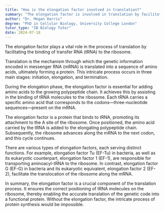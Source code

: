 ```yaml
---
title: "How is the elongation factor involved in translation?"
summary: "The elongation factor is involved in translation by facilitating the binding of tRNA to the ribosome."
author: "Dr. Megan Harris"
degree: "PhD in Cellular Biology, University College London"
tutor_type: "IB Biology Tutor"
date: 2024-07-18
---
```


The elongation factor plays a vital role in the process of translation by facilitating the binding of transfer RNA (tRNA) to the ribosome.

Translation is the mechanism through which the genetic information encoded in messenger RNA (mRNA) is translated into a sequence of amino acids, ultimately forming a protein. This intricate process occurs in three main stages: initiation, elongation, and termination.

During the elongation phase, the elongation factor is essential for adding amino acids to the growing polypeptide chain. It achieves this by assisting in the binding of tRNA molecules to the ribosome. Each tRNA carries a specific amino acid that corresponds to the codons—three-nucleotide sequences—present on the mRNA.

The elongation factor is a protein that binds to tRNA, promoting its attachment to the A site of the ribosome. Once positioned, the amino acid carried by the tRNA is added to the elongating polypeptide chain. Subsequently, the ribosome advances along the mRNA to the next codon, and this cycle continues.

There are various types of elongation factors, each serving distinct functions. For example, elongation factor Tu (EF-Tu) in bacteria, as well as its eukaryotic counterpart, elongation factor 1 (EF-1), are responsible for transporting aminoacyl-tRNA to the ribosome. In contrast, elongation factor G (EF-G) in bacteria and its eukaryotic equivalent, elongation factor 2 (EF-2), facilitate the translocation of the ribosome along the mRNA.

In summary, the elongation factor is a crucial component of the translation process. It ensures the correct positioning of tRNA molecules on the ribosome, thereby enabling the accurate translation of the genetic code into a functional protein. Without the elongation factor, the intricate process of protein synthesis would be impossible.
    
